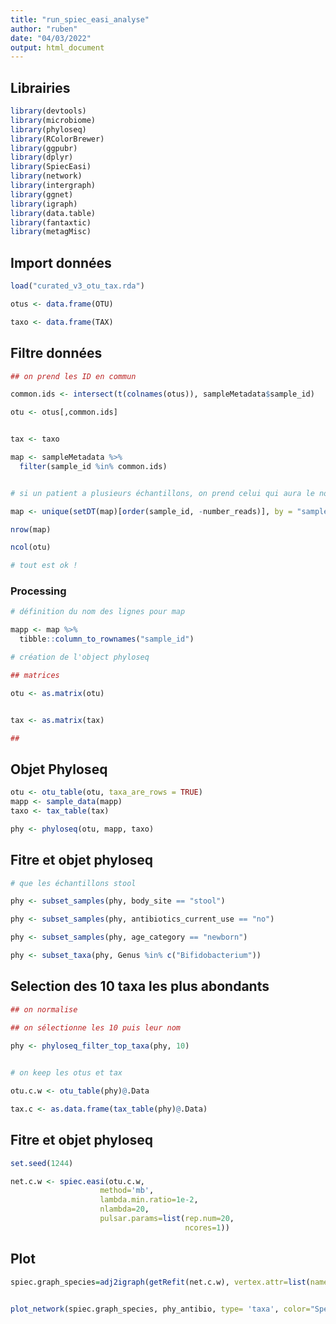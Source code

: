 ```yaml
---
title: "run_spiec_easi_analyse"
author: "ruben"
date: "04/03/2022"
output: html_document
---
```



## Librairies

```r

library(devtools)
library(microbiome)
library(phyloseq)
library(RColorBrewer)
library(ggpubr)
library(dplyr)
library(SpiecEasi)  
library(network)
library(intergraph)
library(ggnet)
library(igraph)
library(data.table)
library(fantaxtic)
library(metagMisc)

```


## Import données

```r

load("curated_v3_otu_tax.rda")

otus <- data.frame(OTU)

taxo <- data.frame(TAX)


```

## Filtre données

```r

## on prend les ID en commun

common.ids <- intersect(t(colnames(otus)), sampleMetadata$sample_id)

otu <- otus[,common.ids]


tax <- taxo

map <- sampleMetadata %>%
  filter(sample_id %in% common.ids)


# si un patient a plusieurs échantillons, on prend celui qui aura le nombre de reads le plus élevé

map <- unique(setDT(map)[order(sample_id, -number_reads)], by = "sample_id")

nrow(map)

ncol(otu)

# tout est ok !
```


### Processing

```r

# définition du nom des lignes pour map

mapp <- map %>% 
  tibble::column_to_rownames("sample_id") 

# création de l'object phyloseq

## matrices

otu <- as.matrix(otu)


tax <- as.matrix(tax)

##

```

## Objet Phyloseq

```r

otu <- otu_table(otu, taxa_are_rows = TRUE)
mapp <- sample_data(mapp)
taxo <- tax_table(tax)

phy <- phyloseq(otu, mapp, taxo)

```

## Fitre et objet phyloseq

```r


# que les échantillons stool

phy <- subset_samples(phy, body_site == "stool")

phy <- subset_samples(phy, antibiotics_current_use == "no")

phy <- subset_samples(phy, age_category == "newborn")

phy <- subset_taxa(phy, Genus %in% c("Bifidobacterium"))

```

## Selection des 10 taxa les plus abondants

```r

## on normalise

## on sélectionne les 10 puis leur nom

phy <- phyloseq_filter_top_taxa(phy, 10)
                                      

# on keep les otus et tax

otu.c.w <- otu_table(phy)@.Data

tax.c <- as.data.frame(tax_table(phy)@.Data)

```

## Fitre et objet phyloseq

```r

set.seed(1244)

net.c.w <- spiec.easi(otu.c.w,
                    method='mb',
                    lambda.min.ratio=1e-2,
                    nlambda=20,
                    pulsar.params=list(rep.num=20,
                                       ncores=1))

```

## Plot

```r

spiec.graph_species=adj2igraph(getRefit(net.c.w), vertex.attr=list(name=taxa_names(phy_antibio)))


plot_network(spiec.graph_species, phy_antibio, type= 'taxa', color="Species", title='Antibiotics current use = no')


```


